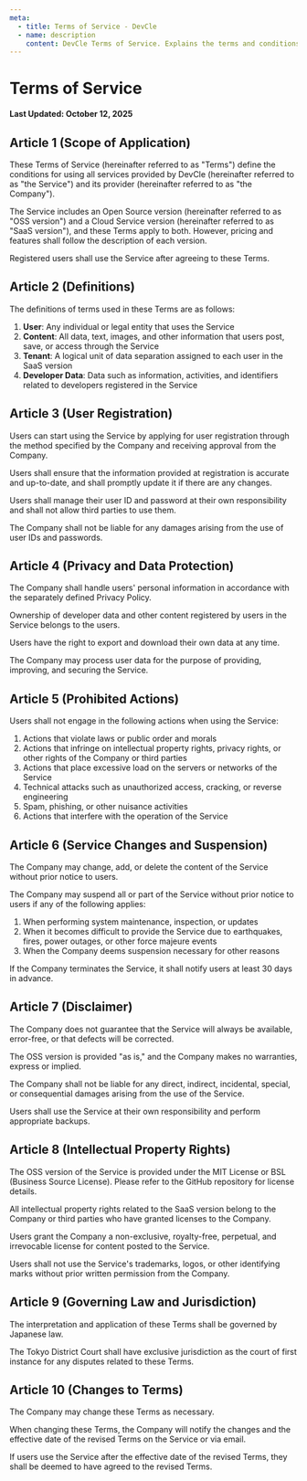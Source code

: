 ```yaml
---
meta:
  - title: Terms of Service - DevCle
  - name: description
    content: DevCle Terms of Service. Explains the terms and conditions of use, and the rights and obligations of users.
---
```



# Terms of Service

**Last Updated: October 12, 2025**

## Article 1 (Scope of Application)

These Terms of Service (hereinafter referred to as "Terms") define the conditions for using all services provided by DevCle (hereinafter referred to as "the Service") and its provider (hereinafter referred to as "the Company").

The Service includes an Open Source version (hereinafter referred to as "OSS version") and a Cloud Service version (hereinafter referred to as "SaaS version"), and these Terms apply to both. However, pricing and features shall follow the description of each version.

Registered users shall use the Service after agreeing to these Terms.

## Article 2 (Definitions)

The definitions of terms used in these Terms are as follows:

1. **User**: Any individual or legal entity that uses the Service
2. **Content**: All data, text, images, and other information that users post, save, or access through the Service
3. **Tenant**: A logical unit of data separation assigned to each user in the SaaS version
4. **Developer Data**: Data such as information, activities, and identifiers related to developers registered in the Service

## Article 3 (User Registration)

Users can start using the Service by applying for user registration through the method specified by the Company and receiving approval from the Company.

Users shall ensure that the information provided at registration is accurate and up-to-date, and shall promptly update it if there are any changes.

Users shall manage their user ID and password at their own responsibility and shall not allow third parties to use them.

The Company shall not be liable for any damages arising from the use of user IDs and passwords.

## Article 4 (Privacy and Data Protection)

The Company shall handle users' personal information in accordance with the separately defined Privacy Policy.

Ownership of developer data and other content registered by users in the Service belongs to the users.

Users have the right to export and download their own data at any time.

The Company may process user data for the purpose of providing, improving, and securing the Service.

## Article 5 (Prohibited Actions)

Users shall not engage in the following actions when using the Service:

1. Actions that violate laws or public order and morals
2. Actions that infringe on intellectual property rights, privacy rights, or other rights of the Company or third parties
3. Actions that place excessive load on the servers or networks of the Service
4. Technical attacks such as unauthorized access, cracking, or reverse engineering
5. Spam, phishing, or other nuisance activities
6. Actions that interfere with the operation of the Service

## Article 6 (Service Changes and Suspension)

The Company may change, add, or delete the content of the Service without prior notice to users.

The Company may suspend all or part of the Service without prior notice to users if any of the following applies:

1. When performing system maintenance, inspection, or updates
2. When it becomes difficult to provide the Service due to earthquakes, fires, power outages, or other force majeure events
3. When the Company deems suspension necessary for other reasons

If the Company terminates the Service, it shall notify users at least 30 days in advance.

## Article 7 (Disclaimer)

The Company does not guarantee that the Service will always be available, error-free, or that defects will be corrected.

The OSS version is provided "as is," and the Company makes no warranties, express or implied.

The Company shall not be liable for any direct, indirect, incidental, special, or consequential damages arising from the use of the Service.

Users shall use the Service at their own responsibility and perform appropriate backups.

## Article 8 (Intellectual Property Rights)

The OSS version of the Service is provided under the MIT License or BSL (Business Source License). Please refer to the GitHub repository for license details.

All intellectual property rights related to the SaaS version belong to the Company or third parties who have granted licenses to the Company.

Users grant the Company a non-exclusive, royalty-free, perpetual, and irrevocable license for content posted to the Service.

Users shall not use the Service's trademarks, logos, or other identifying marks without prior written permission from the Company.

## Article 9 (Governing Law and Jurisdiction)

The interpretation and application of these Terms shall be governed by Japanese law.

The Tokyo District Court shall have exclusive jurisdiction as the court of first instance for any disputes related to these Terms.

## Article 10 (Changes to Terms)

The Company may change these Terms as necessary.

When changing these Terms, the Company will notify the changes and the effective date of the revised Terms on the Service or via email.

If users use the Service after the effective date of the revised Terms, they shall be deemed to have agreed to the revised Terms.
